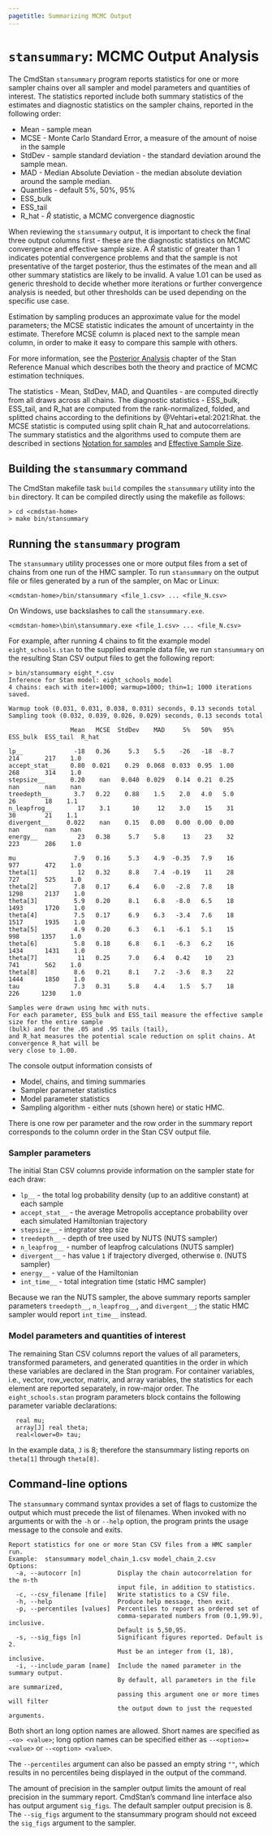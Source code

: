 ```yaml
---
pagetitle: Summarizing MCMC Output
---
```


# `stansummary`: MCMC Output Analysis {#stansummary}

The CmdStan `stansummary` program reports statistics for one or more sampler chains
over all sampler and model parameters and quantities of interest.
The statistics reported include both summary statistics of the estimates and
diagnostic statistics on the sampler chains, reported in the following order:


- Mean - sample mean
- MCSE - Monte Carlo Standard Error, a measure of the amount of noise in the sample
- StdDev - sample standard deviation - the standard deviation around the sample mean.
- MAD - Median Absolute Deviation  - the median absolute deviation around the sample median.
- Quantiles - default 5%, 50%, 95%
- ESS_bulk
- ESS_tail
- R_hat - $\hat{R}$ statistic, a MCMC convergence diagnostic

When reviewing the `stansummary` output, it is important to check the final three
output columns first - these are the diagnostic statistics on MCMC convergence and
effective sample size.
A $\hat{R}$ statistic of greater than $1$ indicates potential convergence problems and that the sample is not presentative of the target posterior, thus the estimates of the mean and all other summary statistics are likely to be invalid. A value $1.01$ can be used as generic threshold to decide whether more iterations or further convergence analysis is needed, but other thresholds can be used depending on the specific use case.

Estimation by sampling produces an approximate value for the model parameters;
the MCSE statistic indicates the amount of uncertainty in the estimate.
Therefore MCSE column is placed next to the sample mean column,
in order to make it easy to compare this sample with others.

For more information, see the
[Posterior Analysis](https://mc-stan.org/docs/reference-manual/analysis.html)
chapter of the Stan Reference Manual which describes both the theory and practice of MCMC
estimation techniques.

The statistics - Mean, StdDev, MAD, and Quantiles - are computed directly from all draws across all chains.
The diagnostic statistics - ESS_bulk, ESS_tail, and R_hat are computed from the rank-normalized,
folded, and splitted chains according to the definitions by @Vehtari+etal:2021:Rhat.
the MCSE statistic is computed using split chain R_hat and autocorrelations.
The summary statistics and the algorithms used to compute them are described in sections
[Notation for samples](https://mc-stan.org/docs/reference-manual/analysis.html#notation-for-samples-chains-and-draws)
and
[Effective Sample Size](https://mc-stan.org/docs/reference-manual/analysis.html#effective-sample-size.section).

## Building the `stansummary` command

The CmdStan makefile task `build` compiles the `stansummary` utility
into the `bin` directory.
It can be compiled directly using the makefile as follows:
```
> cd <cmdstan-home>
> make bin/stansummary
```

## Running the `stansummary` program

The `stansummary` utility processes one or more output files from a set of
chains from one run of the HMC sampler.
To run `stansummary` on the output file or files generated by a run of
the sampler, on Mac or Linux:
```
<cmdstan-home>/bin/stansummary <file_1.csv> ... <file_N.csv>
```
On Windows, use backslashes to call the `stansummary.exe`.
```
<cmdstan-home>\bin\stansummary.exe <file_1.csv> ... <file_N.csv>
```

For example, after running 4 chains to fit the example model `eight_schools.stan`
to the supplied example data file, we run `stansummary` on the resulting Stan CSV
output files to get the following report:

```
> bin/stansummary eight_*.csv
Inference for Stan model: eight_schools_model
4 chains: each with iter=1000; warmup=1000; thin=1; 1000 iterations saved.

Warmup took (0.031, 0.031, 0.038, 0.031) seconds, 0.13 seconds total
Sampling took (0.032, 0.039, 0.026, 0.029) seconds, 0.13 seconds total

                 Mean   MCSE  StdDev    MAD     5%   50%   95%  ESS_bulk  ESS_tail  R_hat

lp__              -18   0.36     5.3    5.5    -26   -18  -8.7       214       217    1.0
accept_stat__    0.80  0.021    0.29  0.068  0.033  0.95  1.00       268       314    1.0
stepsize__       0.20    nan   0.040  0.029   0.14  0.21  0.25       nan       nan    nan
treedepth__       3.7   0.22    0.88    1.5    2.0   4.0   5.0        26        18    1.1
n_leapfrog__       17    3.1      10     12    3.0    15    31        30        21    1.1
divergent__     0.022    nan    0.15   0.00   0.00  0.00  0.00       nan       nan    nan
energy__           23   0.38     5.7    5.8     13    23    32       223       286    1.0

mu                7.9   0.16     5.3    4.9  -0.35   7.9    16       977       472    1.0
theta[1]           12   0.32     8.8    7.4  -0.19    11    28       727       525    1.0
theta[2]          7.8   0.17     6.4    6.0   -2.8   7.8    18      1298      2137    1.0
theta[3]          5.9   0.20     8.1    6.8   -8.0   6.5    18      1493      1720    1.0
theta[4]          7.5   0.17     6.9    6.3   -3.4   7.6    18      1517      1935    1.0
theta[5]          4.9   0.20     6.3    6.1   -6.1   5.1    15       998      1357    1.0
theta[6]          5.8   0.18     6.8    6.1   -6.3   6.2    16      1434      1431    1.0
theta[7]           11   0.25     7.0    6.4   0.42    10    23       741       562    1.0
theta[8]          8.6   0.21     8.1    7.2   -3.6   8.3    22      1444      1850    1.0
tau               7.3   0.31     5.8    4.4    1.5   5.7    18       226      1230    1.0

Samples were drawn using hmc with nuts.
For each parameter, ESS_bulk and ESS_tail measure the effective sample size for the entire sample
(bulk) and for the .05 and .95 tails (tail),
and R_hat measures the potential scale reduction on split chains. At convergence R_hat will be
very close to 1.00.
```

The console output information consists of

- Model, chains, and timing summaries
- Sampler parameter statistics
- Model parameter statistics
- Sampling algorithm - either nuts (shown here) or static HMC.

There is one row per parameter and the row order in the summary report corresponds
to the column order in the Stan CSV output file.

### Sampler parameters

The initial Stan CSV columns provide information on the sampler state for each draw:

- `lp__` - the total log probability density (up to an additive constant) at each sample
- `accept_stat__ ` - the average Metropolis acceptance  probability over each simulated Hamiltonian trajectory
- `stepsize__ ` - integrator step size
- `treedepth__ ` - depth of tree used by NUTS (NUTS sampler)
- `n_leapfrog__ ` - number of leapfrog calculations (NUTS sampler)
- `divergent__ ` - has value `1` if trajectory diverged, otherwise `0`. (NUTS sampler)
- `energy__ ` - value of the Hamiltonian
- `int_time__ ` - total integration time (static HMC sampler)

Because we ran the NUTS sampler, the above summary reports sampler parameters
`treedepth__`, `n_leapfrog__`, and `divergent__`;
the static HMC sampler would report `int_time__` instead.

### Model parameters and quantities of interest

The remaining Stan CSV columns report the values of all parameters, transformed parameters,
and generated quantities in the order in which these variables are declared in the Stan program.
For container variables, i.e., vector, row_vector, matrix, and array variables,
the statistics for each element are reported separately, in row-major order.
The `eight_schools.stan` program parameters block contains the following parameter variable
declarations:
```
  real mu;
  array[J] real theta;
  real<lower=0> tau;
```
In the example data, `J` is $8$; therefore the stansummary listing
reports on `theta[1]` through `theta[8]`.


## Command-line options

The `stansummary` command syntax provides a set of flags to customize the output
which must precede the list of filenames.
When invoked with no arguments or with the `-h` or `--help` option,
the program prints the usage message to the console and exits.

```
Report statistics for one or more Stan CSV files from a HMC sampler run.
Example:  stansummary model_chain_1.csv model_chain_2.csv
Options:
  -a, --autocorr [n]          Display the chain autocorrelation for the n-th
                              input file, in addition to statistics.
  -c, --csv_filename [file]   Write statistics to a CSV file.
  -h, --help                  Produce help message, then exit.
  -p, --percentiles [values]  Percentiles to report as ordered set of
                              comma-separated numbers from (0.1,99.9), inclusive.
                              Default is 5,50,95.
  -s, --sig_figs [n]          Significant figures reported. Default is 2.
                              Must be an integer from (1, 18), inclusive.
  -i, --include_param [name]  Include the named parameter in the summary output.
                              By default, all parameters in the file are summarized,
                              passing this argument one or more times will filter
                              the output down to just the requested arguments.
```

Both short an long option names are allowed.  Short names are specified as `-<o> <value>`;
long option names can be specified either as `--<option>=<value>` or `--<option> <value>`.

The `--percentiles` argument can also be passed an empty string `""`, which
results in no percentiles being displayed in the output of the command.

The amount of precision
in the sampler output limits the amount of real precision in the summary report.
CmdStan's command line interface also has output argument `sig_figs`.
The default sampler output precision is 8.
The `--sig_figs` argument to the stansummary program should not exceed the `sig_figs` argument to the sampler.
